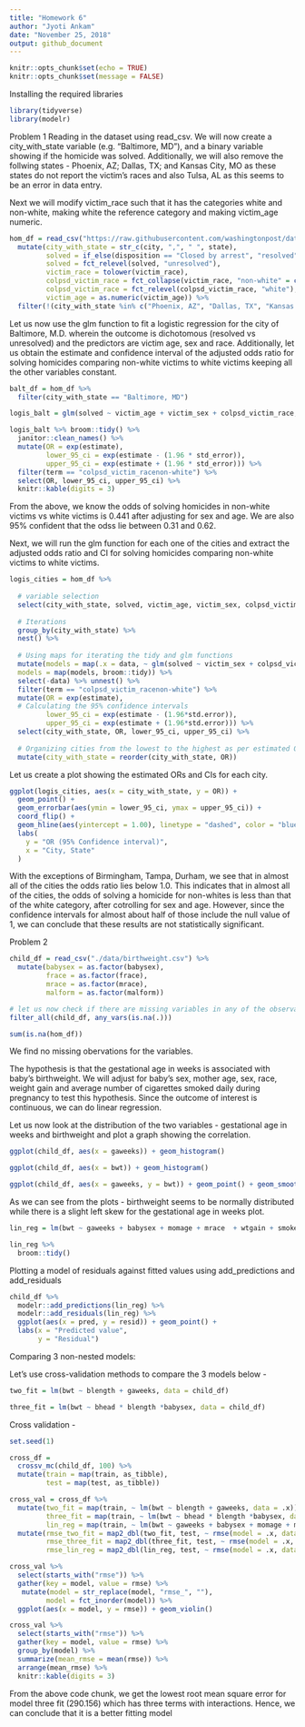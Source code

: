 ```yaml
---
title: "Homework 6"
author: "Jyoti Ankam"
date: "November 25, 2018"
output: github_document
---
```


```r
knitr::opts_chunk$set(echo = TRUE)
knitr::opts_chunk$set(message = FALSE)
```

Installing the required libraries

```r
library(tidyverse)
library(modelr)
```

Problem 1
Reading in the dataset using read_csv. We will now create a city_with_state variable (e.g. “Baltimore, MD”), and a binary variable showing if the homicide was solved. Additionally, we will also remove the follwing states - Phoenix, AZ; Dallas, TX; and Kansas City, MO as these states do not report the victim's races and also Tulsa, AL as this seems to be an error in data entry.

Next we will modify victim_race such that it has the categories white and non-white, making white the reference category and making victim_age numeric.

```r
hom_df = read_csv("https://raw.githubusercontent.com/washingtonpost/data-homicides/master/homicide-data.csv", col_names = TRUE) %>% 
  mutate(city_with_state = str_c(city, ",", " ", state),
         solved = if_else(disposition == "Closed by arrest", "resolved", "unresolved"),
         solved = fct_relevel(solved, "unresolved"),
         victim_race = tolower(victim_race),
         colpsd_victim_race = fct_collapse(victim_race, "non-white" = c("asian","black", "hispanic", "other", "unknown")),
         colpsd_victim_race = fct_relevel(colpsd_victim_race, "white"),
         victim_age = as.numeric(victim_age)) %>% 
  filter(!(city_with_state %in% c("Phoenix, AZ", "Dallas, TX", "Kansas City, MO", "Tulsa, AL")))

```

Let us now use the glm function to fit a logistic regression for the city of Baltimore, M.D. wherein the outcome is dichotomous (resolved vs unresolved) and the predictors are victim age, sex and race. Additionally, let us obtain the estimate and confidence interval of the adjusted odds ratio for solving homicides comparing non-white victims to white victims keeping all the other variables constant.

```r

balt_df = hom_df %>% 
  filter(city_with_state == "Baltimore, MD")

logis_balt = glm(solved ~ victim_age + victim_sex + colpsd_victim_race, data = balt_df, family = binomial())

logis_balt %>% broom::tidy() %>% 
  janitor::clean_names() %>% 
  mutate(OR = exp(estimate),
         lower_95_ci = exp(estimate - (1.96 * std_error)),
         upper_95_ci = exp(estimate + (1.96 * std_error))) %>% 
  filter(term == "colpsd_victim_racenon-white") %>% 
  select(OR, lower_95_ci, upper_95_ci) %>% 
  knitr::kable(digits = 3)

```

From the above, we know the odds of solving homicides in non-white victims vs white victims is 0.441 after adjusting for sex and age. We are also 95% confident that the odss lie between 0.31 and 0.62.

Next, we will run the glm function for each one of the cities and extract the adjusted odds ratio and CI for solving homicides comparing non-white victims to white victims.

```r

logis_cities = hom_df %>% 
  
  # variable selection
  select(city_with_state, solved, victim_age, victim_sex, colpsd_victim_race) %>%
  
  # Iterations
  group_by(city_with_state) %>% 
  nest() %>% 
  
  # Using maps for iterating the tidy and glm functions
  mutate(models = map(.x = data, ~ glm(solved ~ victim_sex + colpsd_victim_race + victim_age, family = binomial, data = .x)),
  models = map(models, broom::tidy)) %>% 
  select(-data) %>% unnest() %>% 
  filter(term == "colpsd_victim_racenon-white") %>% 
  mutate(OR = exp(estimate),
  # Calculating the 95% confidence intervals
         lower_95_ci = exp(estimate - (1.96*std.error)),
         upper_95_ci = exp(estimate + (1.96*std.error))) %>% 
  select(city_with_state, OR, lower_95_ci, upper_95_ci) %>% 
  
  # Organizing cities from the lowest to the highest as per estimated ORs 
  mutate(city_with_state = reorder(city_with_state, OR))

```

Let us create a plot showing the estimated ORs and CIs for each city.

```r

ggplot(logis_cities, aes(x = city_with_state, y = OR)) + 
  geom_point() + 
  geom_errorbar(aes(ymin = lower_95_ci, ymax = upper_95_ci)) + 
  coord_flip() +
  geom_hline(aes(yintercept = 1.00), linetype = "dashed", color = "blue") + 
  labs(
    y = "OR (95% Confidence interval)",
    x = "City, State"
  )

```

With the exceptions of Birmingham, Tampa, Durham, we see that in almost all of the cities the odds ratio lies below 1.0. This indicates that in almost all of the cities, the odds of solving a homicide for non-whites is less than that of the white category, after cotrolling for sex and age. However, since the confidence intervals for almost about half of those include the null value of 1, we can conclude that these results are not statistically significant.

Problem 2

```r

child_df = read_csv("./data/birthweight.csv") %>% 
  mutate(babysex = as.factor(babysex),
         frace = as.factor(frace),
         mrace = as.factor(mrace),
         malform = as.factor(malform))

# let us now check if there are missing variables in any of the observations
filter_all(child_df, any_vars(is.na(.)))

sum(is.na(hom_df))

```

We find no missing obervations for the variables.

The hypothesis is that the gestational age in weeks is associated with baby's birthweight. We will adjust for baby's sex, mother age, sex, race, weight gain and average number of cigarettes smoked daily during pregnancy to test this hypothesis. Since the outcome of interest is continuous, we can do linear regression.

Let us now look at the distribution of the two variables - gestational age in weeks and birthweight and plot a graph showing the correlation.

```r

ggplot(child_df, aes(x = gaweeks)) + geom_histogram()

ggplot(child_df, aes(x = bwt)) + geom_histogram()

ggplot(child_df, aes(x = gaweeks, y = bwt)) + geom_point() + geom_smooth(method = lm)

```

As we can see from the plots - birthweight seems to be normally distributed while there is a slight left skew for the gestational age in weeks plot.

```r

lin_reg = lm(bwt ~ gaweeks + babysex + momage + mrace  + wtgain + smoken, data = child_df)

lin_reg %>% 
  broom::tidy()

```
 
Plotting a model of residuals against fitted values using add_predictions and add_residuals

```r

child_df %>% 
  modelr::add_predictions(lin_reg) %>% 
  modelr::add_residuals(lin_reg) %>% 
  ggplot(aes(x = pred, y = resid)) + geom_point() +
  labs(x = "Predicted value", 
       y = "Residual")

```

Comparing 3 non-nested models:

Let's use cross-validation methods to compare the 3 models below - 

```r

two_fit = lm(bwt ~ blength + gaweeks, data = child_df)

three_fit = lm(bwt ~ bhead * blength *babysex, data = child_df)

```

Cross validation -

```r

set.seed(1)

cross_df =
  crossv_mc(child_df, 100) %>% 
  mutate(train = map(train, as_tibble),
         test = map(test, as_tibble))

```

```r

cross_val = cross_df %>% 
  mutate(two_fit = map(train, ~ lm(bwt ~ blength + gaweeks, data = .x)),
         three_fit = map(train, ~ lm(bwt ~ bhead * blength *babysex, data = .x)),
         lin_reg = map(train, ~ lm(bwt ~ gaweeks + babysex + momage + mrace  + wtgain + smoken, data = .x))) %>% 
  mutate(rmse_two_fit = map2_dbl(two_fit, test, ~ rmse(model = .x, data = .y)),
         rmse_three_fit = map2_dbl(three_fit, test, ~ rmse(model = .x, data = .y)),
         rmse_lin_reg = map2_dbl(lin_reg, test, ~ rmse(model = .x, data = .y)))

```


```r

cross_val %>% 
  select(starts_with("rmse")) %>% 
  gather(key = model, value = rmse) %>% 
   mutate(model = str_replace(model, "rmse_", ""),
         model = fct_inorder(model)) %>% 
  ggplot(aes(x = model, y = rmse)) + geom_violin()

```

```r

cross_val %>% 
  select(starts_with("rmse")) %>% 
  gather(key = model, value = rmse) %>% 
  group_by(model) %>% 
  summarize(mean_rmse = mean(rmse)) %>% 
  arrange(mean_rmse) %>% 
  knitr::kable(digits = 3)

```

From the above code chunk, we get the lowest root mean square error for model three fit (290.156) which has three terms with interactions. Hence, we can conclude that it is a better fitting model 